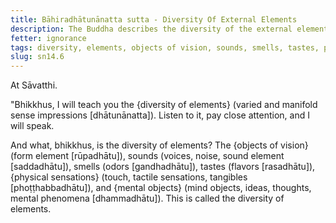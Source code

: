 ```yaml
---
title: Bāhiradhātunānatta sutta - Diversity Of External Elements
description: The Buddha describes the diversity of the external elements - 1) the objects of vision, 2) sounds, 3) smells, 4) tastes, 5) physical sensations, and 6) mental objects.
fetter: ignorance
tags: diversity, elements, objects of vision, sounds, smells, tastes, physical sensations, mental objects, form element, sound element, odor element, taste element, touch element, sn, sn12-21, sn14
slug: sn14.6
---
```


At Sāvatthi.

"Bhikkhus, I will teach you the \{diversity of elements} (varied and manifold sense impressions [dhātunānatta]). Listen to it, pay close attention, and I will speak.

And what, bhikkhus, is the diversity of elements? The \{objects of vision} (form element [rūpadhātu]), sounds (voices, noise, sound element [saddadhātu]), smells (odors [gandhadhātu]), tastes (flavors [rasadhātu]), \{physical sensations} (touch, tactile sensations, tangibles [phoṭṭhabbadhātu]), and \{mental objects} (mind objects, ideas, thoughts, mental phenomena [dhammadhātu]). This is called the diversity of elements.